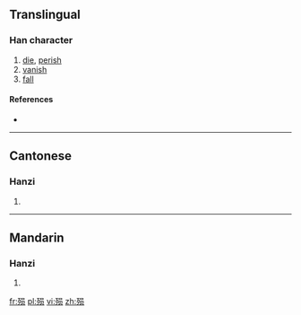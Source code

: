 {{also|殞|隕}}
==Translingual==

===Han character===
{{Han char|rn=78|rad=歹|as=07|sn=11|four=|canj=一弓口月人 (MNRBO)}}

# [[die]], [[perish]]
# [[vanish]]
# [[fall]]

====References====
* {{Han ref|kx=0581.131|hdz=21387.150|uh=6B92|ud=27538}}

----

==Cantonese==

===Hanzi===
{{yue-hanzi|jyut=|y=wan5|tra=殞}}

# {{defn|lang=yue|sort=歹07}}

----

==Mandarin==

===Hanzi===
{{cmn-hanzi|tra=殞|pin=[[shì]] ([[shi4]]), [[yǔn]] ([[yun3]])|wg=shih<sup>4</sup>, yün<sup>3</sup>}}

# {{defn|lang=cmn|sort=歹07}}

[[fr:殒]]
[[pl:殒]]
[[vi:殒]]
[[zh:殒]]